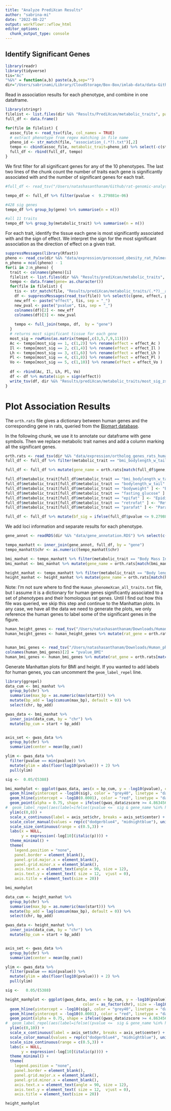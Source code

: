 ```yaml
---
title: "Analyze PrediXcan Results"
author: "sabrina-mi"
date: "2022-08-22"
output: workflowr::wflow_html
editor_options:
  chunk_output_type: console
---
```



## Identify Significant Genes

```r
library(readr)
library(tidyverse)
tis="Ac"
"%&%" = function(a,b) paste(a,b,sep="")
dir="/Users/sabrinami/Library/CloudStorage/Box-Box/imlab-data/data-Github/Rat_Genomics_Paper_Pipeline/"

```

Read in association results for each phenotype, and combine in one dataframe.

```r
library(stringr)
filelist <- list.files(dir %&% "Results/PrediXcan/metabolic_traits", pattern = "Ac__association_", full.names = TRUE)
full_df <- data.frame()

for(file in filelist) {
  assoc_file <- read_tsv(file, col_names = TRUE)
  # extract phenotype from regex matching in file name
  pheno_id <- str_match(file, "association_(.*?).txt")[,2]
  tempo <- cbind(assoc_file, metabolic_trait=pheno_id) %>% select(-c(status))
  full_df <- rbind(full_df, tempo)
} 

```

We first filter for all significant genes for any of the 10 phenotypes. The last two lines of the chunk count the number of traits each gene is significantly associated with and the number of significant genes for each trait. 

```r
#full_df <- read_tsv("/Users/natashasanthanam/Github/rat-genomic-analysis/data/rat_metabolic_traits_best_Ac_full_assocs.txt", col_names = TRUE)

tempo_df <- full_df %>% filter(pvalue <  9.279881e-06)

#428 sig genes
tempo_df %>% group_by(gene) %>% summarise(n = n())

#all 11 traits
tempo_df %>% group_by(metabolic_trait) %>% summarise(n = n())
```

For each trait, identify the tissue each gene is most significantly associated with and the sign of effect. We interpret the sign for the most significant association as the direction of effect on a given trait.

```r
suppressMessages(library(Rfast))
pheno <- read_csv(dir %&% "data/expression/processed_obesity_rat_Palmer_phenotypes.csv", col_names=TRUE)
n_pheno = ncol(pheno) - 1
for(i in 2:n_pheno) {
  trait <- colnames(pheno)[i]
  filelist <- list.files(dir %&% "Results/prediXcan/metabolic_traits", pattern = "association_" %&% trait %&% ".txt", full.names = TRUE)
  tempo <- data.frame(gene= as.character())
  for(file in filelist) {
    tis <- str_match(file, "Results/prediXcan/metabolic_traits/(.*?)__association")[,2]
    df <- suppressMessages(read_tsv(file)) %>% select(c(gene, effect, pvalue))
    new_eff <- paste("effect", tis, sep = "_")
    new_pval <- paste("pvalue", tis, sep = "_")
    colnames(df)[2] <- new_eff
    colnames(df)[3] <- new_pval 
    
    tempo <- full_join(tempo, df,  by = "gene")
  }
  # returns most significant tissue for each gene
  most_sig = rowMins(as.matrix(tempo[,c(3,5,7,9,11)]))
  Ac <- tempo[most_sig == 1, c(1,2)] %>% rename(effect = effect_Ac )
  Il <- tempo[most_sig == 2, c(1,4)] %>% rename(effect = effect_Il )
  Lh <- tempo[most_sig == 3, c(1,6)] %>% rename(effect = effect_Lh )
  Pl <- tempo[most_sig == 4, c(1,8)] %>% rename(effect = effect_Pl )
  Vo <- tempo[most_sig == 5, c(1,10)] %>% rename(effect = effect_Vo )
  
  df <- rbind(Ac, Il, Lh, Pl, Vo) 
  df <- df %>% mutate(sign = sign(effect))
  write_tsv(df, dir %&% "Results/prediXcan/metabolic_traits/most_sig_zscores/" %&% trait %&% "_avg_zscore.txt", col_names = FALSE)
}
```

# Plot Association Results

The `orth.rats` file gives a dictionary between human genes and the corresponding gene in rats, queried from the [Biomart database](https://lab-notes.hakyimlab.org/post/2022/06/28/query-gene-annotations-from-biomart/). 

In the following chunk, we use it to annotate our dataframe with gene symbols. Then we replace metabolic trait names and add a column marking all the significant genes.
```r
orth.rats <- read_tsv(dir %&% "data/expression/ortholog_genes_rats_humans.tsv")
full_df <- full_df %>% filter(metabolic_trait == "bmi_bodylength_w_tail" | metabolic_trait ==  "bodylength_w_tail"| metabolic_trait == "bodyweight" | metabolic_trait == "fasting_glucose" | metabolic_trait == "epifat" |  metabolic_trait == "retrofat" | metabolic_trait == "parafat")

full_df <- full_df %>% mutate(gene_name = orth.rats[match(full_df$gene, orth.rats$rnorvegicus_homolog_ensembl_gene),4]$rnorvegicus_homolog_associated_gene_name, .before = effect)

full_df$metabolic_trait[full_df$metabolic_trait == "bmi_bodylength_w_tail" ] <- "Body Mass Index (BMI) with tail"
full_df$metabolic_trait[full_df$metabolic_trait == "bodylength_w_tail" ] <- "Body length including tail"
full_df$metabolic_trait[full_df$metabolic_trait == "bodyweight" ] <- "Body weight"
full_df$metabolic_trait[full_df$metabolic_trait == "fasting_glucose" ] <- "Fasting Glucose"
full_df$metabolic_trait[full_df$metabolic_trait == "epifat" ] <- "Epididymal fat"
full_df$metabolic_trait[full_df$metabolic_trait == "retrofat" ] <- "Retroperitoneal fat"
full_df$metabolic_trait[full_df$metabolic_trait == "parafat" ] <- "Parametrial fat"

full_df <- full_df %>% mutate(bf_sig = ifelse(full_df$pvalue <= 9.279881e-06, "Yes", "No"))
```

We add loci information and separate results for each phenotype.

```r
gene_annot <- readRDS(dir %&% "data/gene_annotation.RDS") %>% select(c("chr", "gene_id", "start", "end")) %>% rename(gene = gene_id)

tempo_manhatt <- inner_join(gene_annot, full_df, by = "gene")
tempo_manhatt$chr <- as.numeric(tempo_manhatt$chr)

bmi_manhat <- tempo_manhatt %>% filter(metabolic_trait == "Body Mass Index (BMI) with tail") 
bmi_manhat <- bmi_manhat %>% mutate(gene_name = orth.rats[match(bmi_manhat$gene, orth.rats$rnorvegicus_homolog_ensembl_gene), 4]$rnorvegicus_homolog_associated_gene_name)

height_manhat <- tempo_manhatt %>% filter(metabolic_trait == "Body length including tail") 
height_manhat <- height_manhat %>% mutate(gene_name = orth.rats[match(height_manhat$gene, orth.rats$rnorvegicus_homolog_ensembl_gene), 4]$rnorvegicus_homolog_associated_gene_name)
```

Note: I'm not sure where to find the `Human_phenomeXcan_all_traits.txt` file, but I assume it is a dictionary for human genes significantly associated to a set of phenotypes and their homologous rat genes. Until I find out how this file was queried, we skip this step and continue to the Manhattan plots. In any case, we have all the data we need to generate the plots, we only reference the human genes to label some of the significant genes in the figure.

```r
human_height_genes <- read_tsv("/Users/natashasanthanam/Downloads/Human_phenomeXcan_all_traits.txt", col_names = TRUE)
human_height_genes <- human_height_genes %>% mutate(rat_gene = orth.rats[match(human_height_genes$gene_name, orth.rats$external_gene_name), 4]$rnorvegicus_homolog_associated_gene_name) %>% filter(pvalue_Height <= 0.01)


human_bmi_genes <- read_tsv("/Users/natashasanthanam/Downloads/Human_phenomeXcan_all_traits.txt", col_names = TRUE) 
colnames(human_bmi_genes)[2] = "pvalue_BMI"
human_bmi_genes <- human_bmi_genes %>% mutate(rat_gene = orth.rats[match(human_bmi_genes$gene_name, orth.rats$external_gene_name), 4]$rnorvegicus_homolog_associated_gene_name) %>% filter(pvalue_BMI <= 0.01 )
```

Generate Manhattan plots for BMI and height. If you wanted to add labels for human genes, you can uncomment the `geom_label_repel` line.

```r
library(ggrepel)
data_cum <- bmi_manhat %>% 
  group_by(chr) %>% 
  summarise(max_bp = as.numeric(max(start))) %>% 
  mutate(bp_add = lag(cumsum(max_bp), default = 0)) %>% 
  select(chr, bp_add)

gwas_data <- bmi_manhat %>% 
  inner_join(data_cum, by = "chr") %>% 
  mutate(bp_cum = start + bp_add)


axis_set <- gwas_data %>% 
  group_by(chr) %>% 
  summarize(center = mean(bp_cum))

ylim <- gwas_data %>% 
  filter(pvalue == min(pvalue)) %>% 
  mutate(ylim = abs(floor(log10(pvalue))) + 2) %>% 
  pull(ylim)

sig <-  0.05/(5388)

bmi_manhplot <- ggplot(gwas_data, aes(x = bp_cum, y = -log10(pvalue), color = as_factor(chr), size = -log10(pvalue))) +
  geom_hline(yintercept = -log10(sig), color = "grey40", linetype = "dashed") + 
  geom_hline(yintercept = -log10(0.0001), color = "red", linetype = "dashed") + 
  geom_point(alpha = 0.75, shape = ifelse((gwas_data$zscore >= 4.863456), 17, ifelse(gwas_data$zscore <= -4.863456, 25, 19)), fill = "dodgerblue4") +
#  geom_label_repel(aes(label=ifelse((pvalue <=  sig & gene_name %in% human_bmi_genes$rat_gene), gene_name, "")), size = 6) + 
  ylim(c(0,8)) + 
  scale_x_continuous(label = axis_set$chr, breaks = axis_set$center) +
  scale_color_manual(values = rep(c("dodgerblue4", "midnightblue"), unique(length(axis_set$chr)))) +
  scale_size_continuous(range = c(0.5,3)) +
  labs(x = NULL, 
       y = expression(-log[10](italic(p)))) + 
  theme_minimal() +
  theme( 
    legend.position = "none",
    panel.border = element_blank(),
    panel.grid.major.x = element_blank(),
    panel.grid.minor.x = element_blank(),
    axis.text.x = element_text(angle = 90, size = 12), 
    axis.text.y = element_text( size = 12,  vjust = 0), 
    axis.title = element_text(size = 20))

bmi_manhplot
```


```r
data_cum <- height_manhat %>% 
  group_by(chr) %>% 
  summarise(max_bp = as.numeric(max(start))) %>% 
  mutate(bp_add = lag(cumsum(max_bp), default = 0)) %>% 
  select(chr, bp_add)

gwas_data <- height_manhat %>% 
  inner_join(data_cum, by = "chr") %>% 
  mutate(bp_cum = start + bp_add)


axis_set <- gwas_data %>% 
  group_by(chr) %>% 
  summarize(center = mean(bp_cum))

ylim <- gwas_data %>% 
  filter(pvalue == min(pvalue)) %>% 
  mutate(ylim = abs(floor(log10(pvalue))) + 2) %>% 
  pull(ylim)

sig <-   0.05/(5388)

height_manhplot <- ggplot(gwas_data, aes(x = bp_cum, y = -log10(pvalue), 
                                  color = as_factor(chr), size = -log10(pvalue))) +
  geom_hline(yintercept = -log10(sig), color = "grey40", linetype = "dashed") + 
  geom_hline(yintercept = -log10(0.0001), color = "red", linetype = "dashed") + 
  geom_point(alpha = 0.75, shape = ifelse((gwas_data$zscore >= 4.863456), 17, ifelse(gwas_data$zscore <= -4.863456, 25, 19)), fill = "dodgerblue4") +
#  geom_label_repel(aes(label=ifelse((pvalue <=  sig & gene_name %in% human_height_genes$rat_gene), gene_name, "")), size = 6) + 
  ylim(c(0,10)) + 
  scale_x_continuous(label = axis_set$chr, breaks = axis_set$center) +
  scale_color_manual(values = rep(c("dodgerblue4", "midnightblue"), unique(length(axis_set$chr)))) +
  scale_size_continuous(range = c(0.5,3)) +
  labs(x = NULL, 
       y = expression(-log[10](italic(p)))) + 
  theme_minimal() +
  theme( 
    legend.position = "none",
    panel.border = element_blank(),
    panel.grid.major.x = element_blank(),
    panel.grid.minor.x = element_blank(),
    axis.text.x = element_text(angle = 90, size = 12), 
    axis.text.y = element_text( size = 12,  vjust = 0), 
    axis.title = element_text(size = 20))

height_manhplot
```


